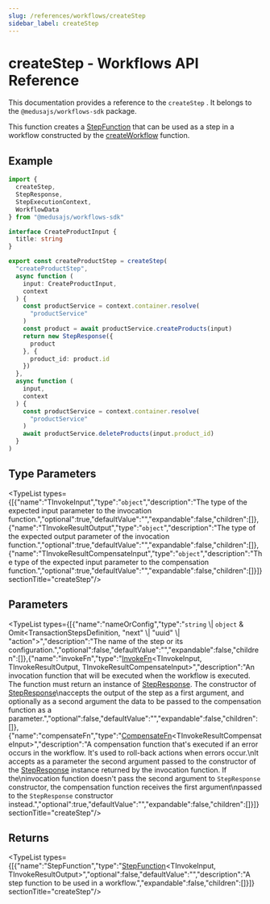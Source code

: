 ```yaml
---
slug: /references/workflows/createStep
sidebar_label: createStep
---
```



# createStep - Workflows API Reference

This documentation provides a reference to the `createStep` . It belongs to the `@medusajs/workflows-sdk` package.

This function creates a [StepFunction](../../types/workflows.StepFunction/page.mdx) that can be used as a step in a workflow constructed by the [createWorkflow](../workflows.createWorkflow/page.mdx) function.

## Example

```ts
import {
  createStep,
  StepResponse,
  StepExecutionContext,
  WorkflowData
} from "@medusajs/workflows-sdk"

interface CreateProductInput {
  title: string
}

export const createProductStep = createStep(
  "createProductStep",
  async function (
    input: CreateProductInput,
    context
  ) {
    const productService = context.container.resolve(
      "productService"
    )
    const product = await productService.createProducts(input)
    return new StepResponse({
      product
    }, {
      product_id: product.id
    })
  },
  async function (
    input,
    context
  ) {
    const productService = context.container.resolve(
      "productService"
    )
    await productService.deleteProducts(input.product_id)
  }
)
```

## Type Parameters

<TypeList types={[{"name":"TInvokeInput","type":"`object`","description":"The type of the expected input parameter to the invocation function.","optional":true,"defaultValue":"","expandable":false,"children":[]},{"name":"TInvokeResultOutput","type":"`object`","description":"The type of the expected output parameter of the invocation function.","optional":true,"defaultValue":"","expandable":false,"children":[]},{"name":"TInvokeResultCompensateInput","type":"`object`","description":"The type of the expected input parameter to the compensation function.","optional":true,"defaultValue":"","expandable":false,"children":[]}]}  sectionTitle="createStep"/>

## Parameters

<TypeList types={[{"name":"nameOrConfig","type":"`string` \\| `object` & Omit&#60;TransactionStepsDefinition, \"next\" \\| \"uuid\" \\| \"action\"&#62;","description":"The name of the step or its configuration.","optional":false,"defaultValue":"","expandable":false,"children":[]},{"name":"invokeFn","type":"[InvokeFn](../../types/workflows.InvokeFn/page.mdx)&#60;TInvokeInput, TInvokeResultOutput, TInvokeResultCompensateInput&#62;","description":"An invocation function that will be executed when the workflow is executed. The function must return an instance of [StepResponse](../../classes/workflows.StepResponse/page.mdx). The constructor of [StepResponse](../../classes/workflows.StepResponse/page.mdx)\naccepts the output of the step as a first argument, and optionally as a second argument the data to be passed to the compensation function as a parameter.","optional":false,"defaultValue":"","expandable":false,"children":[]},{"name":"compensateFn","type":"[CompensateFn](../../types/workflows.CompensateFn/page.mdx)&#60;TInvokeResultCompensateInput&#62;","description":"A compensation function that's executed if an error occurs in the workflow. It's used to roll-back actions when errors occur.\nIt accepts as a parameter the second argument passed to the constructor of the [StepResponse](../../classes/workflows.StepResponse/page.mdx) instance returned by the invocation function. If the\ninvocation function doesn't pass the second argument to `StepResponse` constructor, the compensation function receives the first argument\npassed to the `StepResponse` constructor instead.","optional":true,"defaultValue":"","expandable":false,"children":[]}]}  sectionTitle="createStep"/>

## Returns

<TypeList types={[{"name":"StepFunction","type":"[StepFunction](../../types/workflows.StepFunction/page.mdx)&#60;TInvokeInput, TInvokeResultOutput&#62;","optional":false,"defaultValue":"","description":"A step function to be used in a workflow.","expandable":false,"children":[]}]}  sectionTitle="createStep"/>
